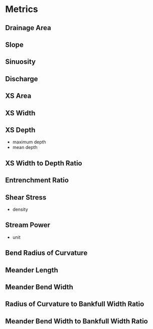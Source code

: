 # Metrics


## Drainage Area

## Slope 

## Sinuosity

## Discharge

## XS Area

## XS Width

## XS Depth
* maximum depth
* mean depth

## XS Width to Depth Ratio

## Entrenchment Ratio

## Shear Stress
* density

## Stream Power
* unit


## Bend Radius of Curvature

## Meander Length

## Meander Bend Width

## Radius of Curvature to Bankfull Width Ratio

## Meander Bend Width to Bankfull Width Ratio
